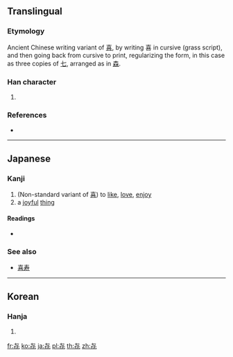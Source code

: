 ==Translingual==

===Etymology===
Ancient Chinese writing variant of [[喜]], by writing 喜 in cursive (grass script), and then going back from cursive to print, regularizing the form, in this case as three copies of [[七]], arranged as in [[森]].

===Han character===
{{Han char|rn=1|rad=一|as=05|sn=6|four=40714|canj=PPP|ids=⿱七⿰七七}}

# {{defn|Han|sort=一05}}

===References===
* {{Han ref|kx=0078.101|dkj=|dj=|hdz=|uh=3402|ud=13314|bh=|bd=}}

----

==Japanese==

===Kanji===
{{ja-kanji|grade=9|rs=一05}}

# (Non-standard variant of [[喜]]) to [[like]], [[love]], [[enjoy]]
# a [[joyful]] [[thing]]

====Readings====
* {{ja-readings|on=[[き]] (ki), [[し]] (shi)|kun=[[よろこぶ]] (yorokobu), [[よろこび]] (yorokobi)}}

===See also===
* [[喜寿]]<!-- name for 77th birthday, b/c 㐂 – which looks like 七十七 – is a variant of 喜 -->

----

==Korean==

===Hanja===
{{ko-hanja|hangeul=[[칠]], [[희]]|rv=chil, hui|mr=ch'il, hŭi|y=chil, huy|eumhun=기쁘다|ehrv=gippeuda|ehmr=kippŭda|ehy=kipputa}}

# {{defn|lang=ko|sort=一05}}

[[fr:㐂]]
[[ko:㐂]]
[[ja:㐂]]
[[pl:㐂]]
[[th:㐂]]
[[zh:㐂]]